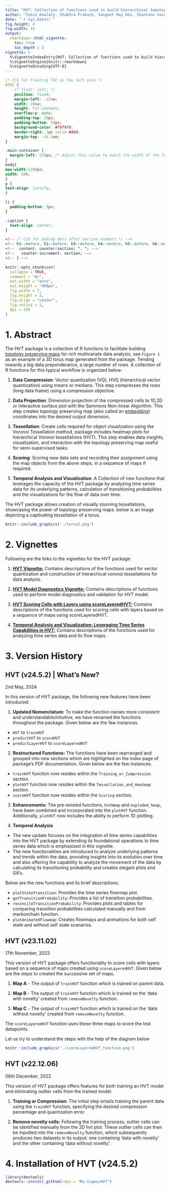 ```yaml
---
title: "HVT: Collection of functions used to build hierarchical topology preserving maps"
author: "Zubin Dowlaty, Shubhra Prakash, Sangeet Moy Das, Shantanu Vaidya, Praditi Shah, Srinivasan Sudarsanam, Somya Shambhawi, Vishwavani"
date: "`r Sys.Date()`"
fig.height: 4
fig.width: 15
output:
  rmarkdown::html_vignette:
    toc: true
    toc_depth : 3
vignette: >
  %\VignetteIndexEntry{HVT: Collection of functions used to build hierarchical topology preserving maps}
  %\VignetteEngine{knitr::rmarkdown}
  %\VignetteEncoding{UTF-8}
---
```



```css
/* CSS for floating TOC on the left side */
#TOC {
    /* float: left; */
    position: fixed;
    margin-left: -22vw;
    width: 18vw;
    height: fit-content;
    overflow-y: auto;
    padding-top: 20px;
    padding-bottom: 20px;
    background-color: #f9f9f9;
    border-right: 1px solid #ddd;
    margin-top: -14.5em;
}

.main-container {
  margin-left: 220px; /* Adjust this value to match the width of the TOC + some margin */
}
body{
max-width:1200px;
width: 50%;
}
p {
text-align: justify;
}

li {
  padding-bottom: 5px;
}

.caption {
  text-align: center;
}

<!-- /* CSS for adding dots after section numbers */ -->
<!-- h1::before, h2::before, h3::before, h4::before, h5::before, h6::before { -->
<!--  content: counter(section) ". "; -->
<!--   counter-increment: section; -->
<!-- } -->

```

```r
knitr::opts_chunk$set(
  collapse = TRUE,
  comment = "#>",
  out.width = "auto",
  out.height = "480px",
  fig.width = 7,
  fig.height = 5,
  fig.align = "center",
  fig.retina = 1,
  dpi = 150
)
```

# 1. Abstract

The HVT package is a collection of R functions to facilitate building [topology preserving maps](https://users.ics.aalto.fi/jhollmen/dippa/node9.html#:~:text=The%20property%20of%20topology%20preserving,tool%20of%20high-dimensional%20data) for rich multivariate data analysis, see `Figure 1` as an example of a 3D torus map generated from the package. Tending towards a big data preponderance, a large number of rows. A collection of R functions for this typical workflow is organized below:

1.  **Data Compression**: Vector quantization (VQ), HVQ (hierarchical vector quantization) using means or medians. This step compresses the rows (long data frame) using a compression objective.

2.  **Data Projection**: Dimension projection of the compressed cells to 1D,2D or Interactive surface plot with the Sammons Non-linear Algorithm. This step creates topology preserving map (also called an [embedding](https://en.wikipedia.org/wiki/Embedding)) coordinates into the desired output dimension. 

3.  **Tessellation**: Create cells required for object visualization using the Voronoi Tessellation method, package includes heatmap plots for hierarchical Voronoi tessellations (HVT). This step enables data insights, visualization, and interaction with the topology preserving map useful for semi-supervised tasks.

4.  **Scoring**: Scoring new data sets and recording their assignment using the map objects from the above steps, in a sequence of maps if required.

5. **Temporal Analysis and Visualization**: A Collection of new functions that leverages the capacity of the HVT package by analyzing time series data for its underlying patterns, calculation of transitioning probabilities and the visualizations for the flow of data over time.

The HVT package allows creation of visually stunning tessellations, showcasing the power of topology preserving maps. below is an image depicting a captivating tessellation of a torus.

```r
knitr::include_graphics('./torus2.png')
```

# 2. Vignettes

Following are the links to the vignettes for the HVT package:


1. [**HVT Vignette:**](https://nbviewer.org/github/Mu-Sigma/HVT/blob/master/vignettes/HVT_vignette.html) Contains descriptions of the functions used for vector quantization and construction of hierarchical voronoi tessellations for data analysis.

2. [**HVT Model Diagnostics Vignette:**](https://htmlpreview.github.io/?https://github.com/Mu-Sigma/HVT/blob/master/vignettes/HVT_model_diagnostics_vignette.html) Contains descriptions of functions used to perform model diagnostics and validation for HVT model.

3. [**HVT Scoring Cells with Layers using scoreLayeredHVT:**](https://htmlpreview.github.io/?https://github.com/Mu-Sigma/HVT/blob/master/vignettes/Scoring_Cells_with_Layers_using_scoreLayeredHVT.html) Contains descriptions of the functions used for scoring cells with layers based on a sequence of maps using scoreLayeredHVT.

4. [**Temporal Analysis and Visualization: Leveraging Time Series Capabilities in HVT:**](https://nbviewer.org/github/Mu-Sigma/HVT/blob/master/vignettes/HVT_Temporal_Analysis.html) Contains descriptions of the functions used for analyzing time series data and its flow maps.

# 3. Version History

## HVT (v24.5.2) | What's New? {-}

2nd May, 2024

In this version of HVT package, the following new features have been introduced:

1. **Updated Nomenclature:** To make the function names more consistent and understandable/intuitive, we have renamed the functions throughout the package. Given below are the few instances.

* `HVT` to `trainHVT`
* `predictHVT` to `scoreHVT`
* `predictLayerHVT` to `scoreLayeredHVT`

2. **Restructured Functions:** The functions have been rearranged and grouped into new sections which are highlighted on the index page of package’s PDF documentation. Given below are the few instances.

* `trainHVT` function now resides within the `Training_or_Compression` section.
* `plotHVT` function now resides within the `Tessellation_and_Heatmap` section.
* `scoreHVT` function now resides within the `Scoring` section.

3. **Enhancements:** The pre-existed functions, `hvtHmap` and `exploded_hmap`, have been combined and incorporated into the `plotHVT` function. Additionally, `plotHVT` now includes the ability to perform 1D plotting.

4. **Temporal Analysis** 
- The new update focuses on the integration of time series capabilities into the HVT package by extending its foundational operations to time series data which is emphasized in this vignette.
- The new functionalities are introduced to analyze underlying patterns and trends within the data, providing insights into its evolution over time and also offering the capability to analyze the movement of the data by calculating its transitioning probability and creates elegant plots and GIFs.

Below are the new functions and its brief descriptions:

- `plotStateTransition`: Provides the time series flowmap plot.
- `getTransitionProbability`: Provides a list of transition probabilities.
- `reconcileTransitionProbability`: Provides plots and tables for comparing transition probabilities calculated manually and from markovchain function.
- `plotAnimatedFlowmap`: Creates flowmaps and animations for both self state and without self state scenarios.

## HVT (v23.11.02) {-}

17th November, 2023


This version of HVT package offers functionality to score cells with layers based on a sequence of maps created using `scoreLayeredHVT`. Given below are the steps to created the successive set of maps.

1. **Map A** - The output of `trainHVT` function which is trained on parent data.

2. **Map B** - The output of `trainHVT` function which is trained on the 'data with novelty' created from `removeNovelty` function.

3. **Map C** - The output of `trainHVT` function which is trained on the 'data without novelty' created from `removeNovelty` function.

The `scoreLayeredHVT` function uses these three maps to score the test datapoints.

Let us try to understand the steps with the help of the diagram below

```r
knitr::include_graphics('./scoreLayeredHVT_function.png')
```

## HVT (v22.12.06) {-}

06th December, 2022

This version of HVT package offers features for both training an HVT model and eliminating outlier cells from the trained model.

1. **Training or Compression:** The initial step entails training the parent data using the `trainHVT` function, specifying the desired compression percentage and quantization error.

2. **Remove novelty cells:** Following the training process, outlier cells can be identified manually from the 2D hvt plot. These outlier cells can then be inputted into the `removeNovelty` function, which subsequently produces two datasets in its output: one containing 'data with novelty' and the other containing 'data without novelty'.



# 4. Installation of HVT (v24.5.2)

``` r
library(devtools)
devtools::install_github(repo = "Mu-Sigma/HVT")
```




